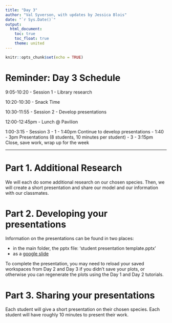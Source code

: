 ```yaml
---
title: "Day 3"
author: "Val Syverson, with updates by Jessica Blois"
date: "`r Sys.Date()`"
output:
  html_document:
    toc: true
    toc_float: true
    theme: united
---
```


```r
knitr::opts_chunk$set(echo = TRUE)
```


# Reminder: Day 3 Schedule
9:05-10:20 - Session 1
- Library research

10:20-10:30 - Snack Time 

10:30-11:55 - Session 2
- Develop presentations

12:00-12:45pm - Lunch @ Pavilion 

1:00-3:15 - Session 3
- 1 - 1:40pm Continue to develop presentations
- 1:40 - 3pm Presentations (8 students, 10 minutes per student)
- 3 - 3:15pm Close, save work, wrap up for the week

-----------------------------------------

# Part 1. Additional Research

We will each do some additional research on our chosen species. 
Then, we will create a short presentation and share our model and our information with our classmates.

# Part 2. Developing your presentations

Information on the presentations can be found in two places:

-  in the main folder, the pptx file: 'student presentation template.pptx'
-  as a [google slide](https://docs.google.com/presentation/d/1o4f_QJzVbWnPupCB0Mv7D9BHgdHAWNOUGNpuv2k_Oec/edit?usp=sharing)

To complete the presentation, you may need to reload your saved workspaces from Day 2 and Day 3 if you didn't save your plots, or otherwise you can regenerate the plots using the Day 1 and Day 2 tutorials.

# Part 3. Sharing your presentations

Each student will give a short presentation on their chosen species. Each student will have roughly 10 minutes to present their work.


